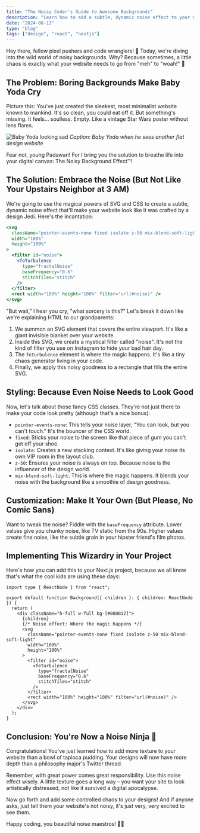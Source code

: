 ```yaml
---
title: "The Noisy Coder's Guide to Awesome Backgrounds"
description: "Learn how to add a subtle, dynamic noise effect to your website background using SVG and CSS."
date: "2024-08-13"
type: "blog"
tags: ["design", "react", "nextjs"]
---
```


Hey there, fellow pixel pushers and code wranglers! 👋 Today, we're diving into the wild world of noisy backgrounds. Why? Because sometimes, a little chaos is exactly what your website needs to go from "meh" to "woah!" 🎉

## The Problem: Boring Backgrounds Make Baby Yoda Cry

Picture this: You've just created the sleekest, most minimalist website known to mankind. It's so clean, you could eat off it. But something's missing. It feels... soulless. Empty. Like a vintage Star Wars poster without lens flares.

![Baby Yoda looking sad](/baby_yoda.jpg)
_Caption: Baby Yoda when he sees another flat design website_

Fear not, young Padawan! For I bring you the solution to breathe life into your digital canvas: The Noisy Background Effect™!

## The Solution: Embrace the Noise (But Not Like Your Upstairs Neighbor at 3 AM)

We're going to use the magical powers of SVG and CSS to create a subtle, dynamic noise effect that'll make your website look like it was crafted by a design Jedi. Here's the incantation:

```jsx
<svg
  className="pointer-events-none fixed isolate z-50 mix-blend-soft-light"
  width="100%"
  height="100%"
>
  <filter id="noise">
    <feTurbulence
      type="fractalNoise"
      baseFrequency="0.6"
      stitchTiles="stitch"
    />
  </filter>
  <rect width="100%" height="100%" filter="url(#noise)" />
</svg>
```

"But wait," I hear you cry, "what sorcery is this?" Let's break it down like we're explaining HTML to our grandparents:

1. We summon an SVG element that covers the entire viewport. It's like a giant invisible blanket over your website.
2. Inside this SVG, we create a mystical filter called "noise". It's not the kind of filter you use on Instagram to hide your bad hair day.
3. The `feTurbulence` element is where the magic happens. It's like a tiny chaos generator living in your code.
4. Finally, we apply this noisy goodness to a rectangle that fills the entire SVG.

## Styling: Because Even Noise Needs to Look Good

Now, let's talk about those fancy CSS classes. They're not just there to make your code look pretty (although that's a nice bonus):

- `pointer-events-none`: This tells your noise layer, "You can look, but you can't touch." It's the bouncer of the CSS world.
- `fixed`: Sticks your noise to the screen like that piece of gum you can't get off your shoe.
- `isolate`: Creates a new stacking context. It's like giving your noise its own VIP room in the layout club.
- `z-50`: Ensures your noise is always on top. Because noise is the influencer of the design world.
- `mix-blend-soft-light`: This is where the magic happens. It blends your noise with the background like a smoothie of design goodness.

## Customization: Make It Your Own (But Please, No Comic Sans)

Want to tweak the noise? Fiddle with the `baseFrequency` attribute. Lower values give you chunky noise, like TV static from the 90s. Higher values create fine noise, like the subtle grain in your hipster friend's film photos.

## Implementing This Wizardry in Your Project

Here's how you can add this to your Next.js project, because we all know that's what the cool kids are using these days:

```tsx
import type { ReactNode } from "react";

export default function Background({ children }: { children: ReactNode }) {
  return (
    <div className="h-full w-full bg-[#080B12]">
      {children}
      {/* Noise effect: Where the magic happens */}
      <svg
        className="pointer-events-none fixed isolate z-50 mix-blend-soft-light"
        width="100%"
        height="100%"
      >
        <filter id="noise">
          <feTurbulence
            type="fractalNoise"
            baseFrequency="0.6"
            stitchTiles="stitch"
          />
        </filter>
        <rect width="100%" height="100%" filter="url(#noise)" />
      </svg>
    </div>
  );
}
```

## Conclusion: You're Now a Noise Ninja 🥷

Congratulations! You've just learned how to add more texture to your website than a bowl of tapioca pudding. Your designs will now have more depth than a philosophy major's Twitter thread.

Remember, with great power comes great responsibility. Use this noise effect wisely. A little texture goes a long way – you want your site to look artistically distressed, not like it survived a digital apocalypse.

Now go forth and add some controlled chaos to your designs! And if anyone asks, just tell them your website's not noisy, it's just very, very excited to see them.

Happy coding, you beautiful noise maestros! 🎨✨
